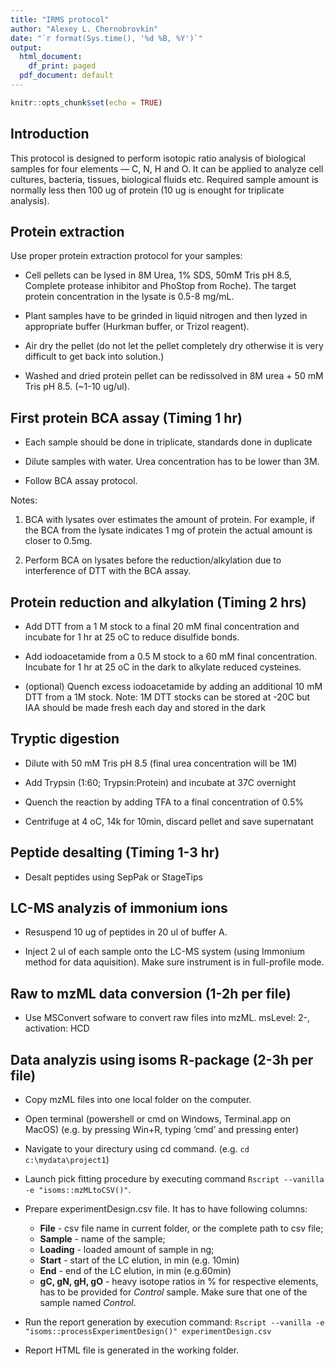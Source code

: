 ```yaml
---
title: "IRMS protocol"
author: "Alexey L. Chernobrovkin"
date: "`r format(Sys.time(), '%d %B, %Y')`"
output:
  html_document:
    df_print: paged
  pdf_document: default
---
```


```r
knitr::opts_chunk$set(echo = TRUE)
```

## Introduction

This protocol is designed to perform isotopic ratio analysis of biological
samples for four elements --- C, N, H and O. It can be applied to analyze cell
cultures, bacteria, tissues, biological fluids etc. Required sample amount is 
normally less then 100 ug of protein (10 ug is enought for triplicate analysis).

## Protein extraction

Use proper protein extraction protocol for your samples:

- Cell pellets can be lysed in 8M Urea, 1% SDS, 50mM Tris pH 8.5, 
Complete protease inhibitor and PhoStop from Roche). 
The target protein concentration in the lysate is 0.5-8 mg/mL.

- Plant samples have to be grinded in liquid nitrogen and then lyzed in appropriate
buffer (Hurkman buffer, or Trizol reagent).

- Air dry the pellet (do not let the pellet completely dry otherwise it is very difficult to get
back into solution.)

- Washed and dried protein pellet can be redissolved in 8M urea + 50 mM Tris pH 8.5. (~1-10 ug/ul).

## First protein BCA assay (Timing 1 hr)

- Each sample should be done in triplicate, standards done in duplicate

- Dilute samples with water. Urea concentration has to be lower than 3M.

- Follow BCA assay protocol.


Notes: 

(1) BCA with lysates over estimates the amount of protein. 
For example, if the BCA from the lysate indicates 1 mg of protein 
the actual amount is closer to 0.5mg. 

(2) Perform BCA on lysates before the reduction/alkylation due to interference of DTT with the BCA assay.

## Protein reduction and alkylation (Timing 2 hrs)

- Add DTT from a 1 M stock to a final 20 mM final concentration and 
incubate for 1 hr at 25 oC to reduce disulfide bonds.

- Add iodoacetamide from a 0.5 M stock to a 60 mM final concentration. 
Incubate for 1 hr at 25 oC in the dark to alkylate reduced cysteines.

- (optional) Quench excess iodoacetamide by adding an additional 10 mM DTT from a 1M stock. Note: 1M DTT stocks can be stored at -20C but IAA should be made fresh each day and stored in the dark



## Tryptic digestion

-  Dilute with  50 mM Tris pH 8.5 (final urea concentration will be 1M)

-  Add Trypsin (1:60; Trypsin:Protein) and incubate at 37C overnight

- Quench the reaction by adding TFA to a final concentration of 0.5%

- Centrifuge at 4 oC, 14k for 10min, discard pellet and save supernatant

## Peptide desalting  (Timing 1-3 hr)

- Desalt peptides using SepPak or StageTips



## LC-MS analyzis of immonium ions

- Resuspend 10 ug of peptides in 20 ul of buffer A.

- Inject 2 ul of each sample onto the LC-MS system (using Immonium method for 
data aquisition). Make sure instrument is in full-profile mode.

## Raw to mzML data conversion (1-2h per file)

- Use MSConvert sofware to convert raw files into mzML.
msLevel: 2-, activation: HCD

## Data analyzis using isoms R-package (2-3h per file)

- Copy mzML files into one local folder on the computer.

- Open terminal (powershell or cmd on Windows, Terminal.app on MacOS)
(e.g. by pressing Win+R, typing 'cmd' and pressing enter)

- Navigate to your directury using cd command.
(e.g. `cd c:\mydata\project1`)

- Launch pick fitting procedure by executing command 
`Rscript --vanilla -e "isoms::mzMLtoCSV()"`.

- Prepare experimentDesign.csv file. It has to have following columns:
  - **File** - csv file name in current folder, or the complete path to csv file;
  - **Sample** - name of the sample;
  - **Loading** - loaded amount of sample in ng;
  - **Start** - start of the LC elution, in min (e.g. 10min)
  - **End** - end of the LC elution, in min (e.g.60min)
  - **gC, gN, gH, gO** - heavy isotope ratios in % for respective elements,
  has to be provided for *Control* sample.
  Make sure that one of the sample named *Control*.
  
- Run the report generation by execution command:
`Rscript --vanilla -e "isoms::processExperimentDesign()" experimentDesign.csv`

- Report HTML file is generated in the working folder.
